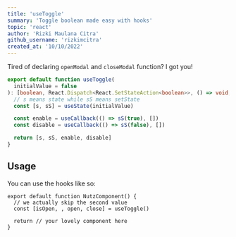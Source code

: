 ---
title: 'useToggle'
summary: 'Toggle boolean made easy with hooks'
topic: 'react'
author: 'Rizki Maulana Citra'
github_username: 'rizkimcitra'
created_at: '10/10/2022'
---

Tired of declaring `openModal` and `closeModal` function? I got you!

```ts
export default function useToggle(
  initialValue = false
): [boolean, React.Dispatch<React.SetStateAction<boolean>>, () => void, () => void] {
  // s means state while sS means setState
  const [s, sS] = useState(initialValue)

  const enable = useCallback(() => sS(true), [])
  const disable = useCallback(() => sS(false), [])

  return [s, sS, enable, disable]
}
```

## Usage

You can use the hooks like so:

```tsx
export default function NutzComponent() {
  // we actually skip the second value
  const [isOpen, , open, close] = useToggle()

  return // your lovely component here
}
```
